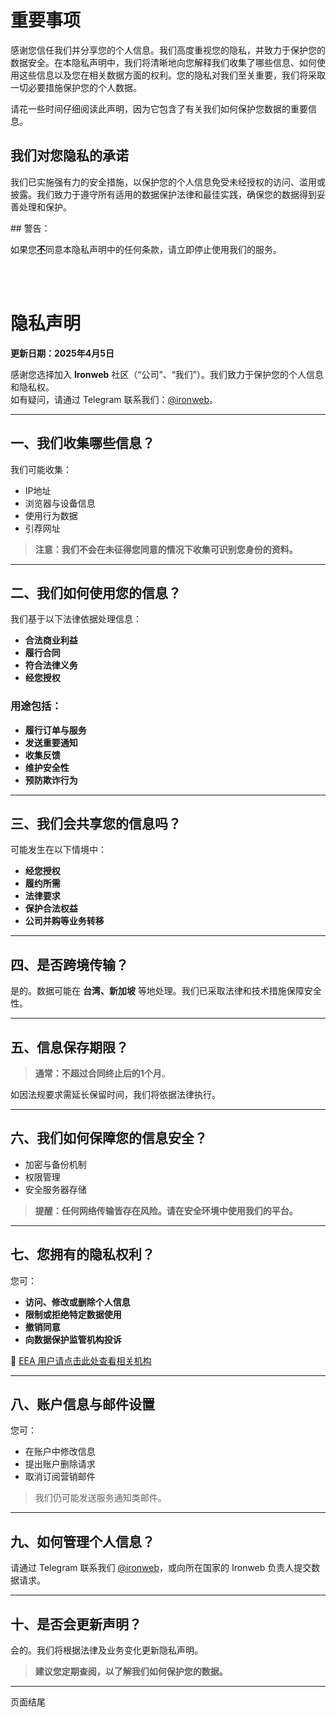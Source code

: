 # 重要事项

感谢您信任我们并分享您的个人信息。我们高度重视您的隐私，并致力于保护您的数据安全。在本隐私声明中，我们将清晰地向您解释我们收集了哪些信息、如何使用这些信息以及您在相关数据方面的权利。您的隐私对我们至关重要，我们将采取一切必要措施保护您的个人数据。

请花一些时间仔细阅读此声明，因为它包含了有关我们如何保护您数据的重要信息。

## 我们对您隐私的承诺

我们已实施强有力的安全措施，以保护您的个人信息免受未经授权的访问、滥用或披露。我们致力于遵守所有适用的数据保护法律和最佳实践，确保您的数据得到妥善处理和保护。

<div className="text-dynamic-fontsize-4 text-center" style={{ color: 'red' }}>
## 警告：
<div className="rounded-xl bg-sky-300/10 p-10  dark:bg-gray-950/10  border-2 border-blue-400/30 dark:border-teal-100">

如果您<u><b>不</b></u>同意本隐私声明中的任何条款，请立即停止使用我们的服务。
</div>
</div>
<br></br>

# **隐私声明**
**更新日期：2025年4月5日**

感谢您选择加入 **Ironweb** 社区（“公司”、“我们”）。我们致力于保护您的个人信息和隐私权。  
如有疑问，请通过 Telegram 联系我们：[@ironweb](https://t.me/ironweb)。

---

## **一、我们收集哪些信息？**

我们可能收集：

- IP地址  
- 浏览器与设备信息  
- 使用行为数据  
- 引荐网址

> **注意：我们不会在未征得您同意的情况下收集可识别您身份的资料。**

---

## **二、我们如何使用您的信息？**

我们基于以下法律依据处理信息：

- **合法商业利益**  
- **履行合同**  
- **符合法律义务**  
- **经您授权**

### 用途包括：

- **履行订单与服务**
- **发送重要通知**
- **收集反馈**
- **维护安全性**
- **预防欺诈行为**

---

## **三、我们会共享您的信息吗？**

可能发生在以下情境中：

- **经您授权**
- **履约所需**
- **法律要求**
- **保护合法权益**
- **公司并购等业务转移**

---

## **四、是否跨境传输？**

是的。数据可能在 **台湾、新加坡** 等地处理。我们已采取法律和技术措施保障安全性。

---

## **五、信息保存期限？**

> **通常：不超过合同终止后的1个月**。

如因法规要求需延长保留时间，我们将依据法律执行。

---

## **六、我们如何保障您的信息安全？**

- 加密与备份机制  
- 权限管理  
- 安全服务器存储  

> **提醒：任何网络传输皆存在风险。请在安全环境中使用我们的平台。**

---

## **七、您拥有的隐私权利？**

您可：

- **访问、修改或删除个人信息**
- **限制或拒绝特定数据使用**
- **撤销同意**
- **向数据保护监管机构投诉**

📍 [EEA 用户请点击此处查看相关机构](https://commission.europa.eu/law/law-topic/data-protection_en)

---

## **八、账户信息与邮件设置**

您可：

- 在账户中修改信息  
- 提出账户删除请求  
- 取消订阅营销邮件  

> 我们仍可能发送服务通知类邮件。

---

## **九、如何管理个人信息？**

请通过 Telegram 联系我们 [@ironweb](https://t.me/ironweb)，或向所在国家的 Ironweb 负责人提交数据请求。

---

## **十、是否会更新声明？**

会的。我们将根据法律及业务变化更新隐私声明。  
> **建议您定期查阅，以了解我们如何保护您的数据。**

---
<div style={{ textAlign: 'center', marginTop: '2rem' }}>
  页面结尾
</div>
<br></br>
<br></br>